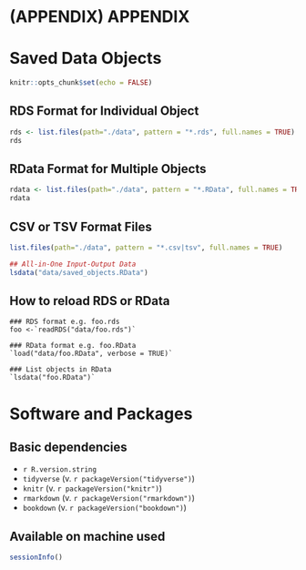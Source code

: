 # (APPENDIX) APPENDIX {-}

# Saved Data Objects

```r
knitr::opts_chunk$set(echo = FALSE)
```


## RDS Format for Individual Object
```r

rds <- list.files(path="./data", pattern = "*.rds", full.names = TRUE)
rds

```

## RData Format for Multiple Objects
```r

rdata <- list.files(path="./data", pattern = "*.RData", full.names = TRUE)
rdata

```


## CSV or TSV Format Files
```r

list.files(path="./data", pattern = "*.csv|tsv", full.names = TRUE)

```


```r
## All-in-One Input-Output Data
lsdata("data/saved_objects.RData")
```


## How to reload RDS or RData
```block
### RDS format e.g. foo.rds
foo <-`readRDS("data/foo.rds")`

### RData format e.g. foo.RData
`load("data/foo.RData", verbose = TRUE)`

### List objects in RData
`lsdata("foo.RData")`
```



# Software and Packages

## Basic dependencies
* `r R.version.string`
* `tidyverse` (v. `r packageVersion("tidyverse")`)
* `knitr` (v. `r packageVersion("knitr")`)
* `rmarkdown` (v. `r packageVersion("rmarkdown")`)
* `bookdown` (v. `r packageVersion("bookdown")`)

## Available on machine used 
```r
sessionInfo()
```



